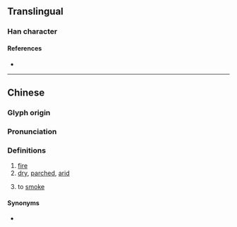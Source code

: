 {{character info}}
==Translingual==

===Han character===
{{Han char|rn=86|rad=火|as=09|sn=13|four=98861|canj=FTCW|ids=⿰火酋}}

====References====
* {{Han ref|kx=0678.040|dkj=19231|dj=1089.080|hdz=32219.020|uh=716A|ud=29034|bh=DE75|bd=56949}}

----

==Chinese==
{{zh-forms}}

===Glyph origin===
{{Han etym}}

===Pronunciation===
{{zh-pron
|m=qiú
|m-s=qiu1
|c=cau4
|mc=y
|oc=y
|cat=n,v,a
}}

===Definitions===
{{zh-hanzi}}

# [[fire]]
# [[dry]], [[parched]], [[arid]]
# {{lb|zh|Southwestern Mandarin}} to [[smoke]]

====Synonyms====
* {{qualifier|Standard Mandarin}} {{zh-l|熏}}

{{zh-cat|Smoking|Fire}}